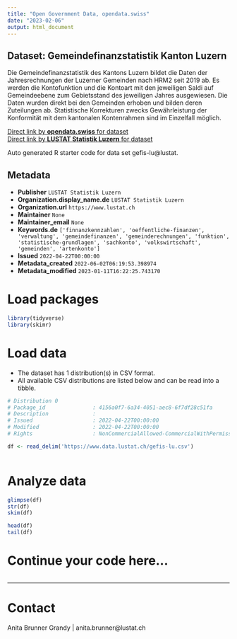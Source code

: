 ```yaml
---
title: "Open Government Data, opendata.swiss"
date: "2023-02-06"
output: html_document
---
```


## Dataset: Gemeindefinanzstatistik Kanton Luzern

Die Gemeindefinanzstatistik des Kantons Luzern bildet die Daten der Jahresrechnungen der Luzerner Gemeinden nach HRM2 seit 2019 ab. Es werden die Kontofunktion und die Kontoart mit den jeweiligen Saldi auf Gemeindeebene zum Gebietsstand des jeweiligen Jahres ausgewiesen. Die Daten wurden direkt bei den Gemeinden erhoben und bilden deren Zuteilungen ab. Statistische Korrekturen zwecks Gewährleistung der Konformität mit dem kantonalen Kontenrahmen sind im Einzelfall möglich.

[Direct link by **opendata.swiss** for dataset](https://opendata.swiss/de/dataset/gemeindefinanzstatistik-kanton-luzern)<br>
[Direct link by **LUSTAT Statistik Luzern** for dataset](https://www.lustat.ch/daten?stichwort=Gemeinderechnungen%20HRM2)

Auto generated R starter code for data set gefis-lu@lustat.

## Metadata

- **Publisher** `LUSTAT Statistik Luzern`
- **Organization.display_name.de** `LUSTAT Statistik Luzern`
- **Organization.url** `https://www.lustat.ch`
- **Maintainer** `None`
- **Maintainer_email** `None`
- **Keywords.de** `['finnanzkennzahlen', 'oeffentliche-finanzen', 'verwaltung', 'gemeindefinanzen', 'gemeinderechnungen', 'funktion', 'statistische-grundlagen', 'sachkonto', 'volkswirtschaft', 'gemeinden', 'artenkonto']`
- **Issued** `2022-04-22T00:00:00`
- **Metadata_created** `2022-06-02T06:19:53.398974`
- **Metadata_modified** `2023-01-11T16:22:25.743170`


# Load packages

```r

library(tidyverse)
library(skimr)

```

# Load data

-   The dataset has 1 distribution(s) in CSV format.
-   All available CSV distributions are listed below and can be read into a tibble.

```r

# Distribution 0
# Package_id               : 4156a0f7-6a34-4051-aec8-6f7df28c51fa
# Description              : 
# Issued                   : 2022-04-22T00:00:00
# Modified                 : 2022-04-22T00:00:00
# Rights                   : NonCommercialAllowed-CommercialWithPermission-ReferenceRequired

df <- read_delim('https://www.data.lustat.ch/gefis-lu.csv')



```

# Analyze data

```r

glimpse(df)
str(df)
skim(df)

head(df)
tail(df)

```

# Continue your code here...

```r

```

------------------------------------------------------------------------

# Contact

Anita Brunner Grandy | anita.brunner@lustat.ch

